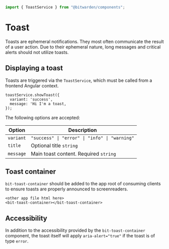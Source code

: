 

<Meta of={stories} />

```ts
import { ToastService } from "@bitwarden/components";
```

# Toast

Toasts are ephemeral notifications. They most often communicate the result of a user action. Due to
their ephemeral nature, long messages and critical alerts should not utilize toasts.

<Canvas of={stories.Default} />

<Canvas of={stories.LongContent} />

## Displaying a toast

Toasts are triggered via the `ToastService`, which must be called from a frontend Angular context.

```
toastService.showToast({
  variant: 'success',
  message: 'Hi I'm a toast,
});
```

The following options are accepted:

| Option    | Description                                   |
| --------- | --------------------------------------------- |
| `variant` | `"success" \| "error" \| "info" \| "warning"` |
| `title`   | Optional title `string`                       |
| `message` | Main toast content. Required `string`         |

<Canvas of={stories.Service} />

## Toast container

`bit-toast-container` should be added to the app root of consuming clients to ensure toasts are
properly announced to screenreaders.

```
<other app file html here>
<bit-toast-container></bit-toast-container>
```

## Accessibility

In addition to the accessibility provided by the `bit-toast-container` component, the toast itself
will apply `aria-alert="true"` if the toast is of type `error`.
